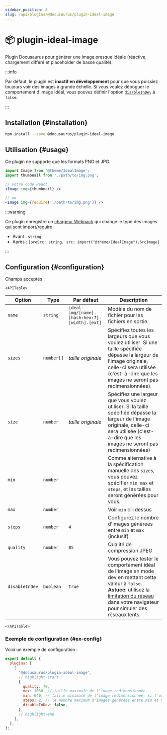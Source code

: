 ```yaml
---
sidebar_position: 8
slug: /api/plugins/@docusaurus/plugin-ideal-image
---
```


# 📦 plugin-ideal-image


Plugin Docusaurus pour générer une image presque idéale (réactive, chargement différé et placeholder de basse qualité).

:::info

Par défaut, le plugin est **inactif en développement** pour que vous puissiez toujours voir des images à grande échelle. Si vous voulez déboguer le comportement d'image idéal, vous pouvez définir l'option [`disableInDev`](#disableInDev) à `false`.

:::

## Installation {#installation}

```bash npm2yarn
npm install --save @docusaurus/plugin-ideal-image
```

## Utilisation {#usage}

Ce plugin ne supporte que les formats PNG et JPG.

```jsx
import Image from '@theme/IdealImage';
import thumbnail from './path/to/img.png';

// votre code React
<Image img={thumbnail} />

// ou
<Image img={require('./path/to/img.png')} />
```

:::warning

Ce plugin enregistre un [chargeur Webpack](https://webpack.js.org/loaders/) qui change le type des images qui sont import/require :

- Avant : `string`
- Après : `{preSrc: string, src: import("@theme/IdealImage").SrcImage}`

:::

## Configuration {#configuration}

Champs acceptés :

```mdx-code-block
<APITable>
```

| Option         | Type       | Par défaut                                    | Description                                                                                                                                                                                                                                                                             |
| -------------- | ---------- | --------------------------------------------- | --------------------------------------------------------------------------------------------------------------------------------------------------------------------------------------------------------------------------------------------------------------------------------------- |
| `name`         | `string`   | `ideal-img/[name].[hash:hex:7].[width].[ext]` | Modèle du nom de fichier pour les fichiers en sortie.                                                                                                                                                                                                                                   |
| `sizes`        | `number[]` | _taille originale_                            | Spécifiez toutes les largeurs que vous voulez utiliser. Si une taille spécifiée dépasse la largeur de l'image originale, celle-ci sera utilisée (c'est-à-dire que les images ne seront pas redimensionnées).                                                                            |
| `size`         | `number`   | _taille originale_                            | Spécifiez une largeur que vous voulez utiliser. Si la taille spécifiée dépasse la largeur de l'image originale, celle-ci sera utilisée (c'est-à-dire que les images ne seront pas redimensionnées)                                                                                      |
| `min`          | `number`   |                                               | Comme alternative à la spécification manuelle des `sizes`, vous pouvez spécifier `min`, `max` et `steps`, et les tailles seront générées pour vous.                                                                                                                                     |
| `max`          | `number`   |                                               | Voir `min` ci-dessus                                                                                                                                                                                                                                                                    |
| `steps`        | `number`   | `4`                                           | Configurez le nombre d'images générées entre `min` et `max` (inclusif)                                                                                                                                                                                                                  |
| `quality`      | `number`   | `85`                                          | Qualité de compression JPEG                                                                                                                                                                                                                                                             |
| `disableInDev` | `boolean`  | `true`                                        | Vous pouvez tester le comportement idéal de l'image en mode dev en mettant cette valeur à `false`. **Astuce**: utilisez la [limitation du réseau](https://www.browserstack.com/guide/how-to-perform-network-throttling-in-chrome) dans votre navigateur pour simuler des réseaux lents. |

```mdx-code-block
</APITable>
```

### Exemple de configuration {#ex-config}

Voici un exemple de configuration :

```js title="docusaurus.config.js"
export default {
  plugins: [
    [
      '@docusaurus/plugin-ideal-image',
      // highlight-start
      {
        quality: 70,
        max: 1030, // taille maximale de l'image redimensionnée.
        min: 640, // taille minimale de l'image redimensionnée. si l'originale est plus petite, utiliser cette taille.
        steps: 2, // le nombre maximum d'images générées entre min et max (inclus)
        disableInDev: false,
      },
      // highlight-end
    ],
  ],
};
```
